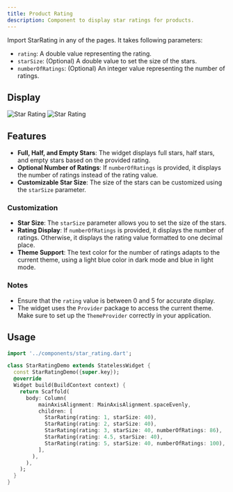 ```yaml
---
title: Product Rating
description: Component to display star ratings for products.
---
```


Import StarRating in any of the pages. It takes following parameters:
- `rating`: A double value representing the rating.
- `starSize`: (Optional) A double value to set the size of the stars.
- `numberOfRatings`: (Optional) An integer value representing the number of ratings.

## Display

<div style={{ display: 'flex', justifyContent: 'space-between', alignItems: 'center' }}>
    <Image src={starRatingLight} style={{ maxWidth: '48%' }} alt="Star Rating" />
    <Image src={starRatingDark} style={{ maxWidth: '48%' }} alt="Star Rating" />
</div>

## Features
- **Full, Half, and Empty Stars**: The widget displays full stars, half stars, and empty stars based on the provided rating.
- **Optional Number of Ratings**: If `numberOfRatings` is provided, it displays the number of ratings instead of the rating value.
- **Customizable Star Size**: The size of the stars can be customized using the `starSize` parameter.

### Customization
- **Star Size**: The `starSize` parameter allows you to set the size of the stars.
- **Rating Display**: If `numberOfRatings` is provided, it displays the number of ratings. Otherwise, it displays the rating value formatted to one decimal place.
- **Theme Support**: The text color for the number of ratings adapts to the current theme, using a light blue color in dark mode and blue in light mode.

### Notes
- Ensure that the `rating` value is between 0 and 5 for accurate display.
- The widget uses the `Provider` package to access the current theme. Make sure to set up the `ThemeProvider` correctly in your application.

## Usage
```dart
import '../components/star_rating.dart';

class StarRatingDemo extends StatelessWidget {
  const StarRatingDemo({super.key});
  @override
  Widget build(BuildContext context) {
    return Scaffold(
      body: Column(
          mainAxisAlignment: MainAxisAlignment.spaceEvenly,
          children: [
            StarRating(rating: 1, starSize: 40),
            StarRating(rating: 2, starSize: 40),
            StarRating(rating: 3, starSize: 40, numberOfRatings: 86),
            StarRating(rating: 4.5, starSize: 40),
            StarRating(rating: 5, starSize: 40, numberOfRatings: 100),
          ],
        ),
      ),
    );
  }
}
```
